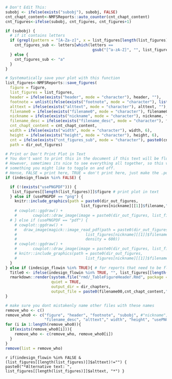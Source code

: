 


```r

# Don't Edit This:
subobj <- ifelse(exists("subobj"), subobj, FALSE)
cnt_chapt_content<-NMFSReports::auto_counter(cnt_chapt_content)
cnt_figures<-ifelse(subobj, cnt_figures, cnt_figures+1)

if (subobj) {
  # if it contains letters
  if (grepl(pattern = "[A-Za-z]", x = list_figures[length(list_figures)][[1]]$number)) {
    cnt_figures_sub <- letters[which(letters == 
                                      gsub("[^a-zA-Z]", "", list_figures[length(list_figures)][[1]]$number))+1]
  } else {
    cnt_figures_sub <- "a"
  }
}

# Systematically save your plot with this function
list_figures<-NMFSReports::save_figures(
  figure = figure, 
  list_figures = list_figures, 
  header = ifelse(exists("header", mode = "character"), header, ""),
  footnote = unlist(ifelse(exists("footnote", mode = "character"), list(footnote), "")), 
  alttext = ifelse(exists("alttext", mode = "character"), alttext, ""),
  filename0 = ifelse(exists("filename0", mode = "character"), filename0, nickname), 
  nickname = ifelse(exists("nickname", mode = "character"), nickname, filename0),
  filename_desc = ifelse(exists("filename_desc", mode = "character"), filename_desc, ""),
  cnt_chapt_content = cnt_chapt_content, 
  width = ifelse(exists("width", mode = "character"), width, 6), 
  height = ifelse(exists("height", mode = "character"), height, 6),
  cnt = ifelse(exists("cnt_figures_sub", mode = "character"), paste0(cnt_figures, cnt_figures_sub), cnt_figures), 
  path = dir_out_figures)

```


```r

# Print or Don't Print Plot in Text
# You don't want to print this in the document if this text will be flowed into InDesign. 
# However, sometimes its nice to see everything all together, so this variable is 
# something you might like to toggle on and off. 
# Hense, FALSE = print here, TRUE = don't print here, just make the .pdf (coded above)
if (indesign_flowin %in% FALSE) {

  if (!(exists("usePNGPDF"))) {
   list_figures[[length(list_figures)]]$figure # print plot in text
  } else if (usePNGPDF == "png") {
    knitr::include_graphics(path = paste0(dir_out_figures,
                                 list_figures[nickname][[1]]$filename,".png"))
    # cowplot::ggdraw() +
    #       cowplot::draw_image(image = paste0(dir_out_figures, list_figures[nickname][[1]]$filename,".png"))
  # } else if (usePNGPDF == "pdf") {
    # cowplot::ggdraw() +
    #   draw_image(magick::image_read_pdf(path = paste0(dir_out_figures, 
    #                              list_figures[nickname][[1]]$filename,".pdf"),
    #                              density = 600))
    # cowplot::ggdraw() +
    #       cowplot::draw_image(image = paste0(dir_out_figures, list_figures[nickname][[1]]$filename,".pdf"))
    # knitr::include_graphics(path = paste0(dir_out_figures,
    #                              list_figures[nickname][[1]]$filename,".pdf"))
  }
} else if (indesign_flowin %in% TRUE){ # for reports that need to be flowed into InDesign
  Title0 <- ifelse(indesign_flowin %in% TRUE, "", list_figures[[length(list_figures)]]$caption)
  rmarkdown::render(system.file("rmd/_TableFigureHeader.Rmd", package = "NMFSReports"),
                    quiet = TRUE,
                    output_dir = dir_chapters,
                    output_file = paste0(filename00,cnt_chapt_content,"_Title.docx"))
}

# make sure you dont mistakenly name other files with these names
remove_who <- c()
remove_who0 <- c("figure", "header", "footnote", "subobj", #"nickname", 
                 "filename_desc", "alttext"," width", "height", "usePNGPDF")
for (i in 1:length(remove_who0)){
  if(exists(remove_who0[i])){
    remove_who <- c(remove_who, remove_who0[i])
  }
}
remove(list = remove_who)

```

`r if(indesign_flowin %in% FALSE & (list_figures[[length(list_figures)]]$alttext)!="") { paste0("*Alternative text: ", list_figures[[length(list_figures)]]$alttext, "*") } `
